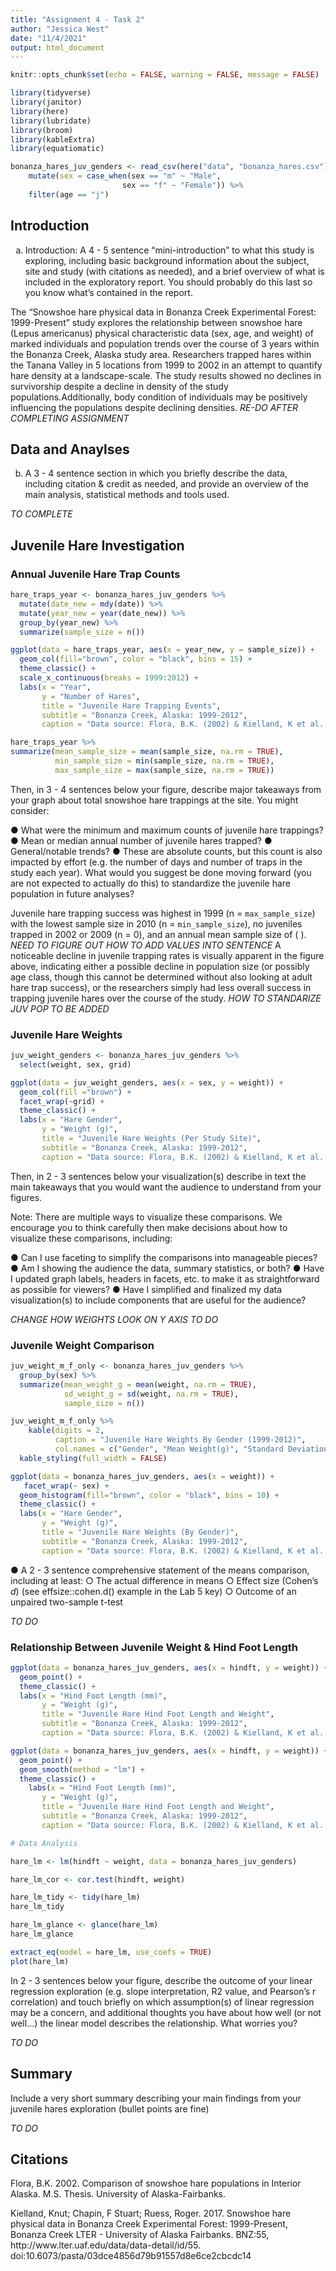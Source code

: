 ```yaml
---
title: "Assignment 4 - Task 2"
author: "Jessica West"
date: "11/4/2021"
output: html_document
---
```


```r
knitr::opts_chunk$set(echo = FALSE, warning = FALSE, message = FALSE)

library(tidyverse)
library(janitor)
library(here)
library(lubridate)
library(broom)
library(kableExtra)
library(equatiomatic)
```

```r
bonanza_hares_juv_genders <- read_csv(here("data", "bonanza_hares.csv")) %>% 
    mutate(sex = case_when(sex == "m" ~ "Male", 
                         sex == "f" ~ "Female")) %>% 
    filter(age == "j")
```

## Introduction

a)	Introduction: A 4 - 5 sentence "mini-introduction" to what this study is exploring, including basic background information about the subject, site and study (with citations as needed), and a brief overview of what is included in the exploratory report. You should probably do this last so you know what’s contained in the report.

The "Snowshoe hare physical data in Bonanza Creek Experimental Forest: 1999-Present" study explores the relationship between snowshoe hare (Lepus americanus) physical characteristic data (sex, age, and weight) of marked individuals and population trends over the course of 3 years within the Bonanza Creek, Alaska study area. Researchers trapped hares within the Tanana Valley in 5 locations from 1999 to 2002 in an attempt to quantify hare density at a landscape-scale. The study results showed no declines in survivorship despite a decline in density of the study populations.Additionally, body condition of individuals may be positively influencing the populations despite declining densities. *RE-DO AFTER COMPLETING ASSIGNMENT* 

## Data and Anaylses

b) A 3 - 4 sentence section in which you briefly describe the data, including citation & credit as needed, and provide an overview of the main analysis, statistical methods and tools used.

*TO COMPLETE*

## Juvenile Hare Investigation

### Annual Juvenile Hare Trap Counts

```r
hare_traps_year <- bonanza_hares_juv_genders %>% 
  mutate(date_new = mdy(date)) %>%
  mutate(year_new = year(date_new)) %>%
  group_by(year_new) %>%
  summarize(sample_size = n())

ggplot(data = hare_traps_year, aes(x = year_new, y = sample_size)) +
  geom_col(fill="brown", color = "black", bins = 15) +
  theme_classic() +
  scale_x_continuous(breaks = 1999:2012) +
  labs(x = "Year",
       y = "Number of Hares",
       title = "Juvenile Hare Trapping Events",
       subtitle = "Bonanza Creek, Alaska: 1999-2012",
       caption = "Data source: Flora, B.K. (2002) & Kielland, K et al. (2017)")
```
```r
hare_traps_year %>% 
summarize(mean_sample_size = mean(sample_size, na.rm = TRUE),
          min_sample_size = min(sample_size, na.rm = TRUE),
          max_sample_size = max(sample_size, na.rm = TRUE))
```

Then, in 3 - 4 sentences below your figure, describe major takeaways from your graph about total snowshoe hare trappings at the site. You might consider:

●	What were the minimum and maximum counts of juvenile hare trappings?
●	Mean or median annual number of juvenile hares trapped?
●	General/notable trends?
●	These are absolute counts, but this count is also impacted by effort (e.g. the number of days and number of traps in the study each year). What would you suggest be done moving forward (you are not expected to actually do this) to standardize the juvenile hare population in future analyses?

Juvenile hare trapping success was highest in 1999 (n = `max_sample_size`) with the lowest sample size in 2010 (n = `min_sample_size`), no juveniles trapped in 2002 or 2009 (n = 0), and an annual mean sample size of (  ). *NEED TO FIGURE OUT HOW TO ADD VALUES INTO SENTENCE* A noticeable decline in juvenile trapping rates is visually apparent in the figure above, indicating either a possible decline in population size (or possibly age class, though this cannot be determined without also looking at adult hare trap success), or the researchers simply had less overall success in trapping juvenile hares over the course of the study. *HOW TO STANDARIZE JUV POP TO BE ADDED*

### Juvenile Hare Weights

```r
juv_weight_genders <- bonanza_hares_juv_genders %>% 
  select(weight, sex, grid)

ggplot(data = juv_weight_genders, aes(x = sex, y = weight)) +
  geom_col(fill ="brown") +
  facet_wrap(~grid) +
  theme_classic() +
  labs(x = "Hare Gender",
       y = "Weight (g)",
       title = "Juvenile Hare Weights (Per Study Site)",
       subtitle = "Bonanza Creek, Alaska: 1999-2012",
       caption = "Data source: Flora, B.K. (2002) & Kielland, K et al. (2017)")
```


Then, in 2 - 3 sentences below your visualization(s) describe in text the main takeaways that you would want the audience to understand from your figures.

Note: There are multiple ways to visualize these comparisons. We encourage you to think carefully then make decisions about how to visualize these comparisons, including:

●	Can I use faceting to simplify the comparisons into manageable pieces?
●	Am I showing the audience the data, summary statistics, or both?
●	Have I updated graph labels, headers in facets, etc. to make it as straightforward as possible for viewers?
●	Have I simplified and finalized my data visualization(s) to include components that are useful for the audience?

*CHANGE HOW WEIGHTS LOOK ON Y AXIS *            *TO DO*

### Juvenile Weight Comparison

```r
juv_weight_m_f_only <- bonanza_hares_juv_genders %>% 
  group_by(sex) %>% 
  summarize(mean_weight_g = mean(weight, na.rm = TRUE),
            sd_weight_g = sd(weight, na.rm = TRUE),
            sample_size = n())

juv_weight_m_f_only %>% 
    kable(digits = 2,
          caption = "Juvenile Hare Weights By Gender (1999-2012)", 
          col.names = c("Gender", "Mean Weight(g)", "Standard Deviation (g)", "Sample Size")) %>%
  kable_styling(full_width = FALSE)
```

```r
ggplot(data = bonanza_hares_juv_genders, aes(x = weight)) +
   facet_wrap(~ sex) +
  geom_histogram(fill="brown", color = "black", bins = 10) +
  theme_classic() +
  labs(x = "Hare Gender",
       y = "Weight (g)",
       title = "Juvenile Hare Weights (By Gender)",
       subtitle = "Bonanza Creek, Alaska: 1999-2012",
       caption = "Data source: Flora, B.K. (2002) & Kielland, K et al. (2017)")
```

●	A 2 - 3 sentence comprehensive statement of the means comparison, including at least:
○	The actual difference in means
○	Effect size (Cohen's *d*) (see effsize::cohen.d() example in the Lab 5 key)
○	Outcome of an unpaired two-sample t-test

*TO DO*

### Relationship Between Juvenile Weight & Hind Foot Length

```r
ggplot(data = bonanza_hares_juv_genders, aes(x = hindft, y = weight)) +
  geom_point() +
  theme_classic() +
  labs(x = "Hind Foot Length (mm)",
       y = "Weight (g)",
       title = "Juvenile Hare Hind Foot Length and Weight",
       subtitle = "Bonanza Creek, Alaska: 1999-2012",
       caption = "Data source: Flora, B.K. (2002) & Kielland, K et al. (2017)")
```

```r
ggplot(data = bonanza_hares_juv_genders, aes(x = hindft, y = weight)) +
  geom_point() +
  geom_smooth(method = "lm") +
  theme_classic() +
    labs(x = "Hind Foot Length (mm)",
       y = "Weight (g)",
       title = "Juvenile Hare Hind Foot Length and Weight",
       subtitle = "Bonanza Creek, Alaska: 1999-2012",
       caption = "Data source: Flora, B.K. (2002) & Kielland, K et al. (2017)")
```

```r
# Data Analysis

hare_lm <- lm(hindft ~ weight, data = bonanza_hares_juv_genders)

hare_lm_cor <- cor.test(hindft, weight)

hare_lm_tidy <- tidy(hare_lm)
hare_lm_tidy

hare_lm_glance <- glance(hare_lm)
hare_lm_glance

extract_eq(model = hare_lm, use_coefs = TRUE)
plot(hare_lm)
```

In 2 - 3 sentences below your figure, describe the outcome of your linear regression exploration (e.g. slope interpretation, R2 value, and Pearson's r correlation) and touch briefly on which assumption(s) of linear regression may be a concern, and additional thoughts you have about how well (or not well…) the linear model describes the relationship. What worries you? 

*TO DO* 

## Summary

Include a very short summary describing your main findings from your juvenile hares exploration (bullet points are fine)

*TO DO*

## Citations

Flora, B.K. 2002. Comparison of snowshoe hare populations in Interior Alaska. M.S. Thesis. University of Alaska-Fairbanks.

Kielland, Knut; Chapin, F Stuart; Ruess, Roger. 2017. Snowshoe hare physical data in Bonanza Creek Experimental Forest: 1999-Present, Bonanza Creek LTER - University of Alaska Fairbanks. BNZ:55, http://www.lter.uaf.edu/data/data-detail/id/55. doi:10.6073/pasta/03dce4856d79b91557d8e6ce2cbcdc14
